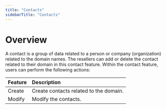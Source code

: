 ```yaml
---
title: "Contacts"
sidebarTitle: "Contacts"
---
```


# Overview
A contact is a group of data related to a person or company (organization) related to the domain names. The resellers can add or delete the contact related to their domain in this contact feature.
Within the contact feature, users can perform the following actions:

| Feature            | Description                                                                                                                             |
| :----------------- | :-------------------------------------------------------------------------------------------------------------------------------------- |
| Create            | Create contacts related to the domain.                                                              |
| Modify          | Modify the contacts.                                                                                          |

